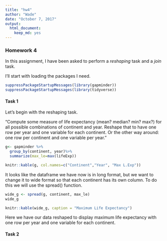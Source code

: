 ```yaml
---
title: "hw4"
author: "Wade"
date: "October 7, 2017"
output: 
  html_document: 
    keep_md: yes
---
```


<h3>Homework 4</h3>

In this assignment, I have been asked to perform a <i>reshaping</i> task and a <i>join</i> task.


I'll start with loading the packages I need.

```r
suppressPackageStartupMessages(library(gapminder))
suppressPackageStartupMessages(library(tidyverse))
```


<h4>Task 1</h4>

Let's begin with the reshaping task.


"Compute some measure of life expectancy (mean? median? min? max?) for all possible combinations of continent and year. Reshape that to have one row per year and one variable for each continent. Or the other way around: one row per continent and one variable per year."

```r
g<- gapminder %>%
  group_by(continent, year)%>%
  summarize(max_le=max(lifeExp))

knitr::kable(g, col.names=c("Continent","Year", "Max L.Exp"))
```


It looks like the dataframe we have now is in long format, but we want to change it to wide format so that each continent has its own column. To do this we will use the spread() function.

```r
wide_g <- spread(g, continent, max_le)
wide_g
```

```r
knitr::kable(wide_g, caption = "Maximum Life Expectancy")
```

Here we have our data reshaped to display maximum life expectancy with one row per year and one variable for each continent. 


<h4>Task 2</h4>

























































